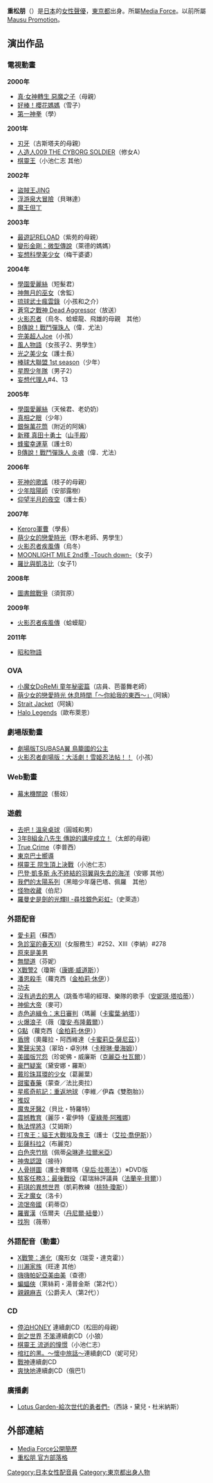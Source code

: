 {{noteTA|G1=Anime}}
{{配音員
|名字= 重松 朋
|圖像= 
|尺寸= 
|說明= 
|藝名= 重松 朋
|英文名=
|本名= 重松 朋<br>{{lang|ja|しげまつ とも}}
|綽號= 
|出生地= {{JPN}}[[東京都|東京都]]
|出身地= 
|身高= 
|體重= 
|血型= O型
|生年= 1972
|生月= 9
|生日= 9
|歿年= 
|歿月= 
|歿日= 
|所屬= [[Media_Force|Media Force]]
|活動時期= 
|出道作= 
|代表作= 
|網站= 
|其他= 
|module={{Japanese|embed=yes|japanese=重松 朋|kana=しげまつ とも|romaji=Shigematsu Tomo}}
}}

'''重松朋'''（{{bd|1972年|9月9日}}）是[[日本|日本]]的[[女性|女性]][[聲優|聲優]]，[[東京都|東京都]]出身。所屬[[Media_Force|Media Force]]。以前所屬[[Mausu_Promotion|Mausu Promotion]]。

== 演出作品 ==
=== 電視動畫 ===
'''2000年'''
* [[真·女神轉生_惡魔之子#動畫|真·女神轉生 惡魔之子]]（母親）
* [[好棒！櫻花媽媽|好棒！櫻花媽媽]]（雪子）
* [[第一神拳|第一神拳]]（學）
'''2001年'''
* [[刃牙|刃牙]]（古斯塔夫的母親）
* [[人造人009|人造人009 THE CYBORG SOLDIER]]（修女A）
* [[棋靈王|棋靈王]]（小池仁志 其他）
'''2002年'''
* [[盜賊王JING|盜賊王JING]]
* [[浮游泉大冒險|浮游泉大冒險]]（貝琳達）
* [[魔王但丁|魔王但丁]]
'''2003年'''
* [[最遊記#電視動畫「最遊記RELOAD」|最遊記RELOAD]]（紫苑的母親）
* [[變形金剛：微型傳說|變形金剛：微型傳說]]（萊德的媽媽）
* [[妄想科學美少女|妄想科學美少女]]（梅干婆婆）
'''2004年'''
* [[學園愛麗絲|學園愛麗絲]]（短髮君）
* [[神無月的巫女|神無月的巫女]]（舍監）
* [[琉球武士瘋雲錄|琉球武士瘋雲錄]]（小孩和之介）
* [[蒼穹之戰神|蒼穹之戰神 Dead Aggressor]]（放送）
* [[火影忍者動畫集數列表|火影忍者]]（烏冬、蛤蟆龍、飛雄的母親　其他）
* [[B傳說！戰鬥彈珠人|B傳說！戰鬥彈珠人]]（偉．尤法）
* [[完美超人Joe|完美超人Joe]]（小孩）
* [[風人物語|風人物語]]（女孩子2、男學生）
* [[光之美少女|光之美少女]]（護士長）
* [[棒球大聯盟|棒球大聯盟 1st season]]（少年）
* [[星際少年隊_(動畫)|星際少年隊]]（男子2）
* [[妄想代理人|妄想代理人]]#4、13<!--2月2日-->
'''2005年'''
* [[學園愛麗絲|學園愛麗絲]]（天候君、老奶奶）
* [[真相之眼|真相之眼]]（少年）
* [[銀盤萬花筒|銀盤萬花筒]]（附近的阿姨）
* [[新釋_真田十勇士|新釋 真田十勇士]]（[[山手殿|山手殿]]）
* [[蜂蜜幸運草|蜂蜜幸運草]]（護士B）
* [[B傳說！戰鬥彈珠人|B傳說！戰鬥彈珠人 炎魂]]（偉．尤法）
'''2006年'''
* [[死神的歌謠|死神的歌謠]]（枝子的母親） 
* [[少年陰陽師|少年陰陽師]]（安部露樹）
* [[仰望半月的夜空|仰望半月的夜空]]（護士長）
'''2007年'''
* [[Keroro軍曹_(電視動畫)|Keroro軍曹]]（學長）
* [[萌少女的戀愛時光|萌少女的戀愛時光]]（野木老師、男學生）
* [[火影忍者疾風傳|火影忍者疾風傳]]（烏冬）
* [[MOONLIGHT_MILE|MOONLIGHT MILE 2nd季 -Touch down-]]（女子）
* [[羅比與凱洛比|羅比與凱洛比]]（女子1）
'''2008年'''
* [[圖書館戰爭|圖書館戰爭]]（須賀原）
'''2009年'''
* [[火影忍者疾風傳|火影忍者疾風傳]]（蛤蟆龍）
'''2011年'''
* [[昭和物語|昭和物語]]

=== OVA ===
* [[小魔女Doremi|小魔女DoReMi 童年秘密篇]]（店員、芭蕾舞老師）
* [[萌少女的戀愛時光|萌少女的戀愛時光 休息時間「〜你給我的東西〜」]]（阿姨）
* [[Strait_Jacket|Strait Jacket]]（阿姨）
* [[Halo_Legends|Halo Legends]]（歐布萊恩）

=== 劇場版動畫 ===
* [[TSUBASA翼|劇場版TSUBASA翼 鳥籠國的公主]]
* [[火影忍者劇場版：大活劇！雪姬忍法帖！！|火影忍者劇場版：大活劇！雪姬忍法帖！！]]（小孩）

=== Web動畫 ===
* [[幕末機關說|幕末機關說]]（藝妓）

=== 遊戲 ===
* [[去吧！溫泉桌球|去吧！溫泉桌球]]（圓城和男）
* [[3年B組金八先生_傳說的講座成立！|3年B組金八先生 傳說的講座成立！]]（太郎的母親）
* [[True_Crime|True Crime]]（李普西）
* [[東京巴士嚮導|東京巴士嚮導]]
* [[棋靈王_院生頂上決戰|棋靈王 院生頂上決戰]]（小池仁志）
* [[巴登·凱多斯_永不終結的羽翼與失去的海洋|巴登·凱多斯 永不終結的羽翼與失去的海洋]]（安娜 其他）
* [[我們的太陽系列|我們的太陽系列]]（黑暗少年薩巴塔、佩羅　其他）
* [[怪物收藏|怪物收藏]]（伯尼）
* [[羅曼史是劍的光輝|羅曼史是劍的光輝II -尋找銀色彩虹-]]（史萊造）

=== 外語配音 ===
* [[愛卡莉|愛卡莉]]（蘇西）
* [[急診室的春天|急診室的春天]]XII（女服務生）#252、XIII（李納）#278
* [[原來是美男|原來是美男]]
* [[無間道|無間道]]（芬妮）
* [[X戰警2|X戰警2]]（瓊斯（[[康娜·威道斯|康娜·威道斯]]））
* [[潘恩殺手|潘恩殺手]]（蘿克西（[[金柏莉·休伊|金柏莉·休伊]]））
* [[功夫_(電影)|功夫]]
* [[沒有過去的男人|沒有過去的男人]]（跳蚤市場的經理、樂隊的歌手（[[安妮琪·塔哈蒂|安妮琪·塔哈蒂]]））
* [[神偷大帝|神偷大帝]]（麥可）
* [[赤色追緝令：末日審判|赤色追緝令：末日審判]]（瑪麗（[[卡蜜葉·納塔|卡蜜葉·納塔]]））
* [[火爆浪子|火爆浪子]]（薇（[[瓊安·布隆戴爾|瓊安·布隆戴爾]]））
* [[G點_(電視劇)|G點]]（蘿克西（[[金柏莉·休伊|金柏莉·休伊]]））
* [[盾牌_(電視劇)|盾牌]]（奧蘿拉・阿西維達（[[卡蜜莉亞·薩尼茲|卡蜜莉亞·薩尼茲]]））
* [[驚聲尖笑3|驚聲尖笑3]]（翠珀・卓別林（[[卡穆琳·曼海姆|卡穆琳·曼海姆]]））
* [[美國版咒怨|美國版咒怨]]（珍妮佛・威廉斯（[[克麗亞·杜瓦爾|克麗亞·杜瓦爾]]））
* [[豪門疑案|豪門疑案]]（黛安娜・羅斯）
* [[戴珍珠耳環的少女_(電影)|戴珍珠耳環的少女]]（葛麗葉）
* [[甜蜜春藥|甜蜜春藥]]（蒙查／法比奧拉）
* [[星艦奇航記：重返地球|星艦奇航記：重返地球]]（李維／伊森《雙胞胎》）
* [[推奴|推奴]]
* [[魔鬼牙醫2|魔鬼牙醫2]]（貝比・特羅特）
* [[震撼教育|震撼教育]]（麗莎・霍伊特（[[夏綠蒂·阿雅娜|夏綠蒂·阿雅娜]]）
* [[執法悍將|執法悍將3]]（艾姆斯）
* [[打鬼王：貓王大戰埃及鬼王|打鬼王：貓王大戰埃及鬼王]]（護士（[[艾拉·喬伊斯|艾拉·喬伊斯]]））
* [[彭薩科拉|彭薩科拉2]]（布麗克）
* [[白色夾竹桃|白色夾竹桃]]（佩蒂[[朵琳達·拉爾米亞|朵琳達·拉爾米亞]]）
* [[神鬼認證|神鬼認證]]（接待）
* [[人骨拼圖|人骨拼圖]]（護士賽爾瑪（[[皇后·拉蒂法|皇后·拉蒂法]]））※DVD版
* [[駭客任務3：最後戰役|駭客任務3：最後戰役]]（葛瑞絲評議員（[[法蘭辛·貝爾|法蘭辛·貝爾]]））
* [[莉琪的異想世界|莉琪的異想世界]]（凱莉教練（[[桃特·瓊斯|桃特·瓊斯]]））
* [[天才魔女|天才魔女]]（洛卡）
* [[流氓帝國|流氓帝國]]（莉蒂亞）
* [[羅賓漢_(1991年電影)|羅賓漢]]（伍爾夫（[[丹尼爾·紐曼|丹尼爾·紐曼]]））
* [[找狗|找狗]]（薇蒂）

=== 外語配音（動畫） ===
* [[X戰警：進化|X戰警：進化]]（魔形女（瑞雯・達克霍））
* [[川瀨家族|川瀨家族]]（旺達 其他）
* [[嗨嗨帕妃亞美由美|嗨嗨帕妃亞美由美]]（查德）
* [[蝙蝠俠_(動畫影集)|蝙蝠俠]]（萊絲莉・湯普金斯（第2代））
* [[親親麻吉|親親麻吉]]（公爵夫人（第2代））

=== CD ===
* [[停泊HONEY|停泊HONEY]] 連續劇CD（松田的母親）
* [[劍之世界|劍之世界]] [[新劍之世界重播|不笨]]連續劇CD（小狼）
* [[棋靈王|棋靈王 流逝的憧憬]]（小池仁志）
* [[棺扛的黑。〜懷中旅話〜|棺扛的黑。〜懷中旅話〜]]連續劇CD（妮可兒）
* [[戰神_(電視劇)|戰神]]連續劇CD
* [[爽快地|爽快地]]連續劇CD（俄巴1）

=== 廣播劇 ===
* [[Lotus_Garden-給次世代的勇者們-|Lotus Garden-給次世代的勇者們-]]（西詠・黛兒・杜米納斯）

== 外部連結 ==
* [http://www.m-force.jp/mediaforce/html/w_prof/shigematsu.html Media Force公開簡歷] {{Wayback|url=http://www.m-force.jp/mediaforce/html/w_prof/shigematsu.html |date=20210120220312 }}
* [http://gree.jp/shigematsu_tomo/ 重松朋 官方部落格] {{Wayback|url=http://gree.jp/shigematsu_tomo/ |date=20201120090754 }}

{{Media Force}}

{{DEFAULTSORT:Shigematsu Tomo}}
[[Category:日本女性配音員|Category:日本女性配音員]]
[[Category:東京都出身人物|Category:東京都出身人物]]